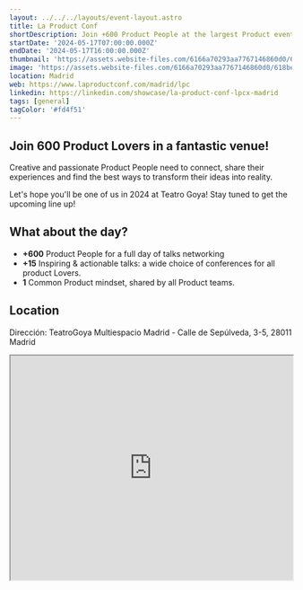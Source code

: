 ```yaml
---
layout: ../../../layouts/event-layout.astro
title: La Product Conf
shortDescription: Join +600 Product People at the largest Product event in Madrid. La Product Conf is an annual landmark for the Product Community
startDate: '2024-05-17T07:00:00.000Z'
endDate: '2024-05-17T16:00:00.000Z'
thumbnail: 'https://assets.website-files.com/6166a70293aa7767146860d0/618befcda919426565a381fb_Ban_LPC%20(1).png'
image: 'https://assets.website-files.com/6166a70293aa7767146860d0/618befcda919426565a381fb_Ban_LPC%20(1).png'
location: Madrid
web: https://www.laproductconf.com/madrid/lpc
linkedin: https://linkedin.com/showcase/la-product-conf-lpcx-madrid
tags: [general]
tagColor: '#fd4f51'
---
```


## Join 600 Product Lovers in a fantastic venue!

Creative and passionate Product People need to connect, share their experiences and find the best ways to transform their ideas into reality.

Let's hope you'll be one of us in 2024 at Teatro Goya! Stay tuned to get the upcoming line up!

## What about the day?

- **+600** Product People for a full day of talks networking
- **+15** Inspiring & actionable talks: a wide choice of conferences for all product Lovers.
- **1** Common Product mindset, shared by all Product teams.

## Location

Dirección: TeatroGoya Multiespacio Madrid - Calle de Sepúlveda, 3-5, 28011 Madrid

<iframe
  style="width: 100%; height: 400px;"
  height="400"
  allowfullscreen=""
  loading="lazy"
  referrerpolicy="no-referrer-when-downgrade"
  src="https://www.google.com/maps/embed?pb=!1m18!1m12!1m3!1d3038.0563492544397!2d-3.727833623231229!3d40.407602456193594!2m3!1f0!2f0!3f0!3m2!1i1024!2i768!4f13.1!3m3!1m2!1s0xd4227e0cfc190d1%3A0x42806168adfbfbff!2sTeatroGoya%20Multiespacio%20Madrid!5e0!3m2!1ses!2ses!4v1702711041237!5m2!1ses!2ses"
  aria-label="TeatroGoya Multiespacio Madrid - Calle de Sepúlveda, 3-5, 28011 Madrid"
></iframe>
